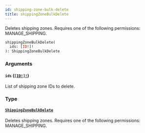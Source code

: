 ```yaml
---
id: shipping-zone-bulk-delete
title: shippingZoneBulkDelete
---
```


Deletes shipping zones. Requires one of the following permissions: MANAGE_SHIPPING.

```graphql
shippingZoneBulkDelete(
  ids: [ID!]!
): ShippingZoneBulkDelete

```

### Arguments

#### `ids` ([`[ID!]!`](../../../developer/api-reference/scalars/id))

List of shipping zone IDs to delete.

### Type

#### [`ShippingZoneBulkDelete`](../../../developer/api-reference/objects/shipping-zone-bulk-delete)

Deletes shipping zones. Requires one of the following permissions: MANAGE_SHIPPING.
